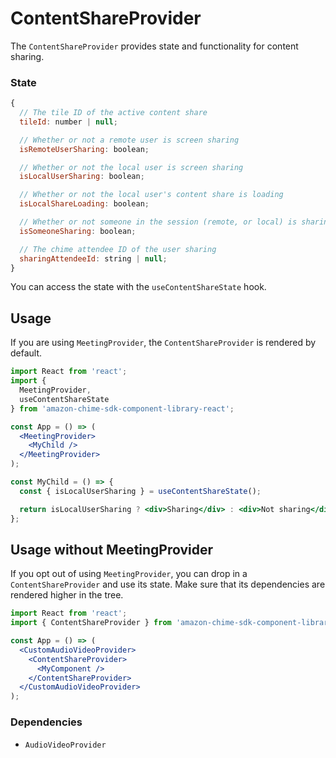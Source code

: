 <Meta title="SDK Providers/ContentShareProvider" />

# ContentShareProvider

The `ContentShareProvider` provides state and functionality for content sharing.

### State

```javascript
{
  // The tile ID of the active content share
  tileId: number | null;

  // Whether or not a remote user is screen sharing
  isRemoteUserSharing: boolean;

  // Whether or not the local user is screen sharing
  isLocalUserSharing: boolean;

  // Whether or not the local user's content share is loading
  isLocalShareLoading: boolean;

  // Whether or not someone in the session (remote, or local) is sharing
  isSomeoneSharing: boolean;

  // The chime attendee ID of the user sharing
  sharingAttendeeId: string | null;
}
```

You can access the state with the `useContentShareState` hook.

## Usage

If you are using `MeetingProvider`, the `ContentShareProvider` is rendered by default.

```jsx
import React from 'react';
import {
  MeetingProvider,
  useContentShareState
} from 'amazon-chime-sdk-component-library-react';

const App = () => (
  <MeetingProvider>
    <MyChild />
  </MeetingProvider>
);

const MyChild = () => {
  const { isLocalUserSharing } = useContentShareState();

  return isLocalUserSharing ? <div>Sharing</div> : <div>Not sharing</div>;
};
```

## Usage without MeetingProvider

If you opt out of using `MeetingProvider`, you can drop in a `ContentShareProvider` and use its state. Make sure that its dependencies are rendered higher in the tree.

```jsx
import React from 'react';
import { ContentShareProvider } from 'amazon-chime-sdk-component-library-react';

const App = () => (
  <CustomAudioVideoProvider>
    <ContentShareProvider>
      <MyComponent />
    </ContentShareProvider>
  </CustomAudioVideoProvider>
);
```

### Dependencies

- `AudioVideoProvider`
